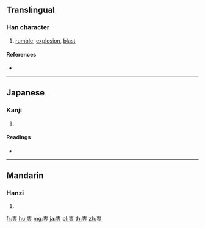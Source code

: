 {{character info/new}}
{{also|轟}}
==Translingual==

===Han character===
{{Han char|rn=159|rad=車|as=04|sn=11|four=|canj=JJIMO}}

# [[rumble]], [[explosion]], [[blast]]

====References====
* {{Han ref|kx=1241.111|hdz=53519.061|uh=8EE3|ud=36579}}

----

==Japanese==

===Kanji===
{{ja-kanji|grade=|rs=車04}}

# {{defn|lang=ja|sort=車04}}

====Readings====
* {{ja-readings|on=[[ごう]] (gō), [[こう]] (kō)|kun=[[とどろく]] (todoroku)|nanori=}}

----

==Mandarin==

===Hanzi===
{{cmn-hanzi|pin=[[hōng]] ([[hong1]])|wg=hung<sup>1</sup>}}

# {{defn|lang=cmn|sort=車04}}

[[fr:軣]]
[[hu:軣]]
[[mg:軣]]
[[ja:軣]]
[[pl:軣]]
[[th:軣]]
[[zh:軣]]
